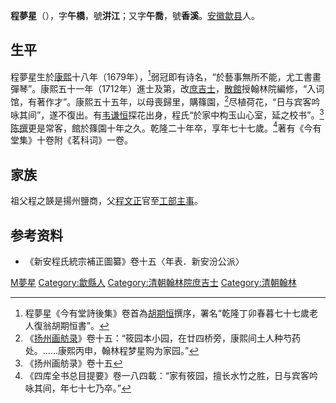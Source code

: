 '''程夢星'''（{{bd|1679年||1755年|catIdx=C程}}），字'''午橋'''，號'''洴江'''；又字'''午喬'''，號'''香溪'''。[[安徽|安徽]][[歙县|歙县]]人。

== 生平 ==
程夢星生於[[康熙|康熙]]十八年（1679年），<ref>程夢星《今有堂詩後集》卷首為[[胡期恒|胡期恒]]撰序，署名“乾隆丁卯春暮七十七歲老人復翁胡期恒書”。</ref>弱冠即有诗名，“於藝事無所不能，尤工書畫彈琴”。康熙五十一年（1712年）進士及第，改[[庶吉士|庶吉士]]，[[散館|散館]]授翰林院編修，“入词馆，有著作才”。康熙五十五年，以母喪歸里，購篠園，<ref>《[[扬州画舫录|扬州画舫录]]》卷十五：“筱园本小园，在廿四桥旁，康熙间土人种芍药处。……康熙丙申，翰林程梦星购为家园。”</ref>尽植荷花，“日与宾客吟咏其间”，遂不復出。有[[韦谦恒|韦谦恒]]探花出身，程氏“於家中构玉山心室，延之校书”。<ref>《扬州画舫录》卷十五</ref>[[陈撰|陈撰]]更是常客，館於篠園十年之久。乾隆二十年卒，享年七十七歲。<ref>《四库全书总目提要》卷一八四載：“家有筱园，擅长水竹之胜，日与宾客吟咏其间，年七十七乃卒。” </ref>著有《今有堂集》十卷附《茗科词》一卷。

== 家族 ==
祖父程之韺是揚州鹽商，父[[程文正|程文正]]官至[[工部|工部]][[主事|主事]]。

== 参考资料 ==
{{reflist|2}}
* 《新安程氏統宗補正圖纂》卷十五〈年表．新安汾公派〉

{{康熙五十一年壬辰科殿試金榜}}

{{Authority control}}

{{DEFAULTSORT:Cheng程}}
[[Category:程姓|M夢星]]
[[Category:歙縣人|Category:歙縣人]]
[[Category:清朝翰林院庶吉士|Category:清朝翰林院庶吉士]]
[[Category:清朝翰林|Category:清朝翰林]]